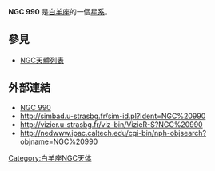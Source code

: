 {{NGCInfoBox|NGCID=NGC 990|發現者=弗里德里希·威廉·赫歇爾|發現日期=1786年9月21日|其他編號=UGC 2089,MCG 2-7-18,ZWG 439.19|曆元=J2000.0|赤經=36分18.1秒
|赤緯=11°38'32"|星座=白羊座|星體=星系|星等=12.5|表面亮度=13.6|藍等=13.5}}

'''NGC 990''' 是[[白羊座|白羊座]]的一個[[星系|星系]]。

== 參見 ==
* [[NGC天體列表|NGC天體列表]]

== 外部連結 ==
* [http://www.seds.org/~spider/ngc/ngc.cgi?990 NGC 990]{{dead link|date=2017年11月 |bot=InternetArchiveBot |fix-attempted=yes }}
* http://simbad.u-strasbg.fr/sim-id.pl?Ident=NGC%20990
* http://vizier.u-strasbg.fr/viz-bin/VizieR-S?NGC%20990{{Wayback|url=http://vizier.u-strasbg.fr/viz-bin/VizieR-S?NGC%20990 |date=20160303210110 }}
* http://nedwww.ipac.caltech.edu/cgi-bin/nph-objsearch?objname=NGC%20990{{Wayback|url=http://nedwww.ipac.caltech.edu/cgi-bin/nph-objsearch?objname=NGC%20990 |date=20191018195207 }}

{{Catalogs|NGC=990}}

[[Category:白羊座NGC天体|Category:白羊座NGC天体]]